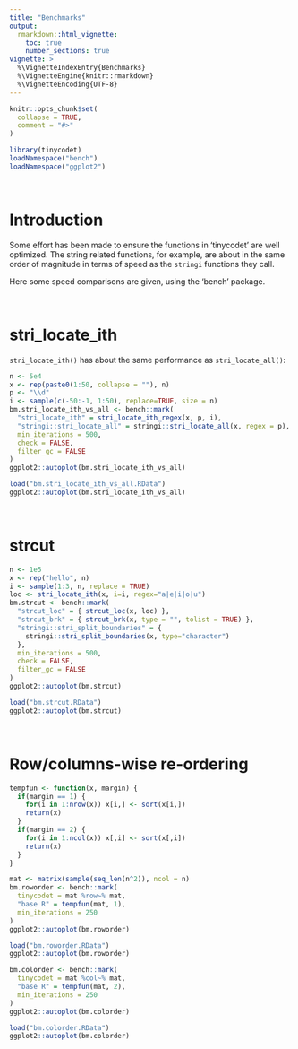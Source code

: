 ```yaml
---
title: "Benchmarks"
output:
  rmarkdown::html_vignette:
    toc: true
    number_sections: true
vignette: >
  %\VignetteIndexEntry{Benchmarks}
  %\VignetteEngine{knitr::rmarkdown}
  %\VignetteEncoding{UTF-8}
---
```


```r
knitr::opts_chunk$set(
  collapse = TRUE,
  comment = "#>"
)
```

```r
library(tinycodet)
loadNamespace("bench")
loadNamespace("ggplot2")
```

&nbsp;

# Introduction

Some effort has been made to ensure the functions in 'tinycodet' are well optimized. The string related functions, for example, are about in the same order of magnitude in terms of speed as the `stringi` functions they call.


Here some speed comparisons are given, using the 'bench' package.

&nbsp;


# stri_locate_ith

`stri_locate_ith()` has about the same performance as `stri_locate_all()`:

```r
n <- 5e4
x <- rep(paste0(1:50, collapse = ""), n)
p <- "\\d"
i <- sample(c(-50:-1, 1:50), replace=TRUE, size = n)
bm.stri_locate_ith_vs_all <- bench::mark(
  "stri_locate_ith" = stri_locate_ith_regex(x, p, i),
  "stringi::stri_locate_all" = stringi::stri_locate_all(x, regex = p),
  min_iterations = 500,
  check = FALSE,
  filter_gc = FALSE
)
ggplot2::autoplot(bm.stri_locate_ith_vs_all)
```

```r
load("bm.stri_locate_ith_vs_all.RData")
ggplot2::autoplot(bm.stri_locate_ith_vs_all)
```


&nbsp;

# strcut

```r
n <- 1e5
x <- rep("hello", n)
i <- sample(1:3, n, replace = TRUE)
loc <- stri_locate_ith(x, i=i, regex="a|e|i|o|u")
bm.strcut <- bench::mark(
  "strcut_loc" = { strcut_loc(x, loc) },
  "strcut_brk" = { strcut_brk(x, type = "", tolist = TRUE) },
  "stringi::stri_split_boundaries" = {
    stringi::stri_split_boundaries(x, type="character")
  },
  min_iterations = 500,
  check = FALSE,
  filter_gc = FALSE
)
ggplot2::autoplot(bm.strcut)
```

```r
load("bm.strcut.RData")
ggplot2::autoplot(bm.strcut)
```


&nbsp;

# Row/columns-wise re-ordering

```r
tempfun <- function(x, margin) {
  if(margin == 1) {
    for(i in 1:nrow(x)) x[i,] <- sort(x[i,])
    return(x)
  }
  if(margin == 2) {
    for(i in 1:ncol(x)) x[,i] <- sort(x[,i])
    return(x)
  }
}
```



```r
mat <- matrix(sample(seq_len(n^2)), ncol = n)
bm.roworder <- bench::mark(
  tinycodet = mat %row~% mat,
  "base R" = tempfun(mat, 1),
  min_iterations = 250
)
ggplot2::autoplot(bm.roworder)
```

```r
load("bm.roworder.RData")
ggplot2::autoplot(bm.roworder)
```


```r
bm.colorder <- bench::mark(
  tinycodet = mat %col~% mat,
  "base R" = tempfun(mat, 2),
  min_iterations = 250
)
ggplot2::autoplot(bm.colorder)
```

```r
load("bm.colorder.RData")
ggplot2::autoplot(bm.colorder)
```


